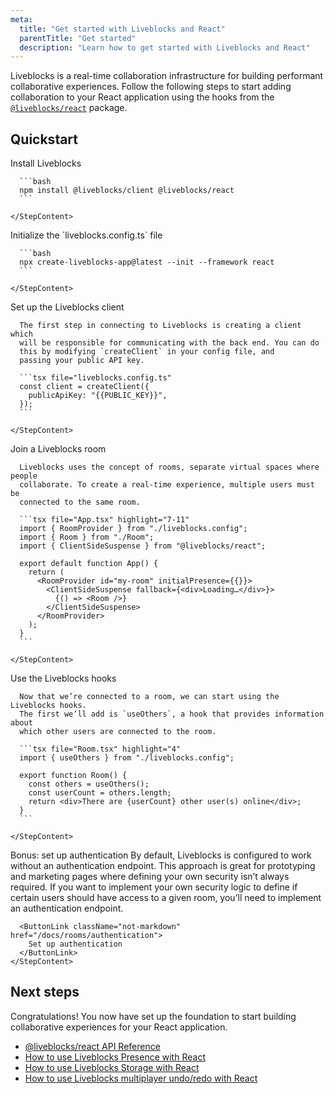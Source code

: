 ```yaml
---
meta:
  title: "Get started with Liveblocks and React"
  parentTitle: "Get started"
  description: "Learn how to get started with Liveblocks and React"
---
```


Liveblocks is a real-time collaboration infrastructure for building performant
collaborative experiences. Follow the following steps to start adding
collaboration to your React application using the hooks from the
[`@liveblocks/react`](/docs/api-reference/liveblocks-react) package.

## Quickstart

<Steps>
  <Step>
    <StepTitle>Install Liveblocks</StepTitle>
    <StepContent>

      ```bash
      npm install @liveblocks/client @liveblocks/react
      ```

    </StepContent>

  </Step>
  <Step>
    <StepTitle>Initialize the `liveblocks.config.ts` file</StepTitle>
    <StepContent>

      ```bash
      npx create-liveblocks-app@latest --init --framework react
      ```

    </StepContent>

  </Step>
  <Step>
    <StepTitle>Set up the Liveblocks client</StepTitle>
    <StepContent>

      The first step in connecting to Liveblocks is creating a client which
      will be responsible for communicating with the back end. You can do
      this by modifying `createClient` in your config file, and
      passing your public API key.

      ```tsx file="liveblocks.config.ts"
      const client = createClient({
        publicApiKey: "{{PUBLIC_KEY}}",
      });
      ```

    </StepContent>

  </Step>
  <Step>
    <StepTitle>Join a Liveblocks room</StepTitle>
    <StepContent>

      Liveblocks uses the concept of rooms, separate virtual spaces where people
      collaborate. To create a real-time experience, multiple users must be
      connected to the same room.

      ```tsx file="App.tsx" highlight="7-11"
      import { RoomProvider } from "./liveblocks.config";
      import { Room } from "./Room";
      import { ClientSideSuspense } from "@liveblocks/react";

      export default function App() {
        return (
          <RoomProvider id="my-room" initialPresence={{}}>
            <ClientSideSuspense fallback={<div>Loading…</div>}>
              {() => <Room />}
            </ClientSideSuspense>
          </RoomProvider>
        );
      }
      ```

    </StepContent>

  </Step>
  <Step>
    <StepTitle>Use the Liveblocks hooks</StepTitle>
    <StepContent>

      Now that we’re connected to a room, we can start using the Liveblocks hooks.
      The first we’ll add is `useOthers`, a hook that provides information about
      which other users are connected to the room.

      ```tsx file="Room.tsx" highlight="4"
      import { useOthers } from "./liveblocks.config";

      export function Room() {
        const others = useOthers();
        const userCount = others.length;
        return <div>There are {userCount} other user(s) online</div>;
      }
      ```

    </StepContent>

  </Step>
  <Step lastStep>
    <StepTitle>Bonus: set up authentication</StepTitle>
    <StepContent>
      By default, Liveblocks is configured to work without an authentication
      endpoint. This approach is great for prototyping and marketing pages
      where defining your own security isn’t always required. If you want to
      implement your own security logic to define if certain users should
      have access to a given room, you’ll need to implement an
      authentication endpoint.

      <ButtonLink className="not-markdown" href="/docs/rooms/authentication">
        Set up authentication
      </ButtonLink>
    </StepContent>

  </Step>
</Steps>

## Next steps

Congratulations! You now have set up the foundation to start building
collaborative experiences for your React application.

- [@liveblocks/react API Reference](/docs/api-reference/liveblocks-react)
- [How to use Liveblocks Presence with React](/docs/guides/how-to-use-liveblocks-presence-with-react)
- [How to use Liveblocks Storage with React](/docs/guides/how-to-use-liveblocks-stroage-with-react)
- [How to use Liveblocks multiplayer undo/redo with React](/docs/guides/how-to-use-liveblocks-multiplayer-undo-redo-with-react)
